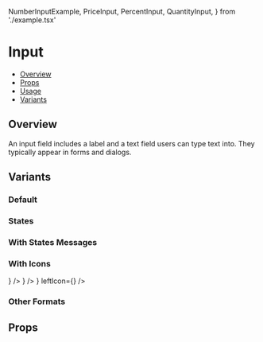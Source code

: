 
  NumberInputExample,
  PriceInput,
  PercentInput,
  QuantityInput,
} from './example.tsx'

<Meta title="Components/InputNumber" component={InputNumber} />

<!--- Component template -->


<!--- Component documentation -->

# Input

- [Overview](#overview)
- [Props](#props)
- [Usage](#usage)
- [Variants](#variants)

## Overview

An input field includes a label and a text field users can type text into. They typically appear in forms and dialogs.

<Canvas>
  <NumberInputExample />
</Canvas>

## Variants

### Default

<Canvas>
  <Story name="Default">
    <InputNumber aria-label="Input number" placeholder="23.99" />
  </Story>
</Canvas>

### States

<Canvas>
  <Story name="States">
    <InputNumber aria-label="Input number" label="Normal" placeholder="23.99" />
    <InputNumber
      aria-label="Input number"
      label="Disabled"
      placeholder="23.99"
      isDisabled
    />
    <InputNumber
      aria-label="Input number"
      label="Error"
      placeholder="23.99"
      status="error"
    />
    <InputNumber
      aria-label="Input number"
      label="Success"
      placeholder="23.99"
      status="success"
    />
  </Story>
</Canvas>

### With States Messages

<Canvas>
  <Story name="States with messages">
    <InputNumber
      aria-label="Input number"
      label="Normal"
      placeholder="23.99"
      description="This input is normal"
    />
    <InputNumber
      aria-label="Input number"
      label="Disabled"
      placeholder="23.99"
      isDisabled
      description="This input is disabled"
    />
    <InputNumber
      aria-label="Input number"
      label="Error"
      placeholder="23.99"
      status="error"
      errorMessage="This input is in error"
    />
    <InputNumber
      aria-label="Input number"
      label="Success"
      placeholder="23.99"
      status="success"
      successMessage="This input is in success"
    />
  </Story>
</Canvas>

### With Icons

<Canvas>
  <Story name="With Icons">
    <InputNumber
      aria-label="Input number"
      placeholder="23.99"
      suffix={<CopyIcon />}
    />
    <InputNumber
      aria-label="Input number"
      placeholder="23.99"
      leftIcon={<UserIcon />}
    />
    <InputNumber
      aria-label="Input number"
      placeholder="23.99"
      suffix={<CopyIcon />}
      leftIcon={<UserIcon />}
    />
  </Story>
</Canvas>

### Other Formats

<Canvas>
  <Story name="Other Formats">
    <InputNumber aria-label="Input number" placeholder="23.99" label="Normal" />
    <PriceInput />
    <QuantityInput />
    <PercentInput />
  </Story>
</Canvas>

## Props

<ArgsTable of={InputNumber} />
